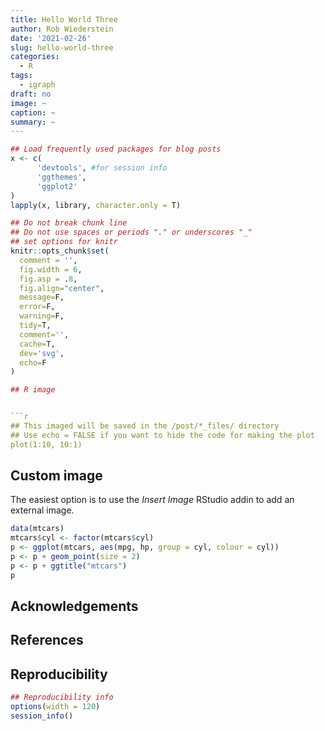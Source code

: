 ```yaml
---
title: Hello World Three
author: Rob Wiederstein
date: '2021-02-26'
slug: hello-world-three
categories:
  - R
tags:
  - igraph
draft: no
image: ~
caption: ~
summary: ~
---
```



```r
## Load frequently used packages for blog posts
x <- c(
      'devtools', #for session info
      'ggthemes',
      'ggplot2'
)
lapply(x, library, character.only = T)
```

```r
## Do not break chunk line
## Do not use spaces or periods "." or underscores "_"
## set options for knitr
knitr::opts_chunk$set(
  comment = '',
  fig.width = 6,
  fig.asp = .8,
  fig.align="center",
  message=F,
  error=F,
  warning=F,
  tidy=T,
  comment='',
  cache=T,
  dev='svg',
  echo=F
)
```

```r


## R image


```r
## This imaged will be saved in the /post/*_files/ directory
## Use echo = FALSE if you want to hide the code for making the plot
plot(1:10, 10:1)
```
## Custom image

The easiest option is to use the  _Insert Image_ RStudio addin to add an external image.
```r
data(mtcars)
mtcars$cyl <- factor(mtcars$cyl)
p <- ggplot(mtcars, aes(mpg, hp, group = cyl, colour = cyl))
p <- p + geom_point(size = 2)
p <- p + ggtitle("mtcars")
p

```


## Acknowledgements


## References


## Reproducibility

```r
## Reproducibility info
options(width = 120)
session_info()
```
